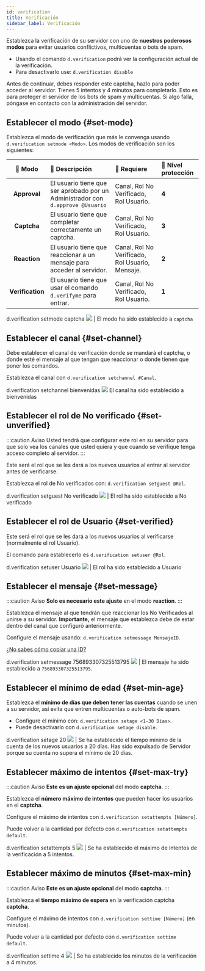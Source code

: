 ```yaml
---
id: verification
title: Verificación
sidebar_label: Verificación
---
```


Establezca la verificación de su servidor con uno de **nuestros poderosos modos** para evitar usuarios conflictivos, multicuentas o bots de spam.

* Usando el comando `d.verification` podrá ver la configuración actual de la verificación.
* Para desactivarlo use:  `d.verification disable`

<DiscordMessages>
  <discord-message author="D-Safe" avatar="https://i.imgur.com/FFBgOWE.png" bot='true' verified='true'>
  <discord-embed slot="embeds" embed-title="Bivenvenid@ a Servidor" color="#aab9fa" image="https://media.discordapp.net/attachments/750703042386591744/751400793248366592/captcha.png" thumbnail="https://i.imgur.com/Xf4UpdU.png">
  <discord-embed-fields slot="fields">
  <discord-embed-field field-title="Captcha" inline="1" inline-index="1">Antes de continuar, debes responder este <span class="bold">captcha</span>, hazlo para poder acceder al servidor. Tienes <span class="bold">5 intentos</span> y <span class="bold">4 minutos</span> para completarlo.</discord-embed-field>
  <discord-embed-field field-title="¿Por qué?" inline="2" inline-index="2">Esto es para proteger el servidor de los bots de spam y multicuentas.</discord-embed-field>
  </discord-embed-fields>
  <span slot="footer">Si algo falla, póngase en contacto con la administración del servidor.</span>
  </discord-embed>
  </discord-message>
</DiscordMessages>

## Establecer el modo {#set-mode}
Establezca el modo de verificación que más le convenga usando `d.verification setmode <Modo>`.
Los modos de verificación son los siguientes:

| 🔧 Modo           | 📣 Descripción                                                                  | 📑 Requiere                                       | 🔐 Nivel protección |
| :---------------: | :------------------------------------------------------------------------------ | :------------------------------------------------ | :---- |
| **Approval**      | El usuario tiene que ser aprobado por un Administrador con `d.approve @Usuario` | Canal, Rol No Verificado, Rol Usuario.            | **4** |
| **Captcha**       | El usuario tiene que completar correctamente un captcha.                        | Canal, Rol No Verificado, Rol Usuario.            | **3** |
| **Reaction**      | El usuario tiene que reaccionar a un mensaje para acceder al servidor.          | Canal, Rol No Verificado, Rol Usuario, Mensaje.   | **2** |
| **Verification**  | El usuario tiene que usar el comando `d.verifyme` para entrar.                  | Canal, Rol No Verificado, Rol Usuario.            | **1** |

<DiscordMessages>
  <DiscordMessage author="Usuario" avatar="red">d.verification setmode captcha</DiscordMessage>
  <discord-message author="D-Safe" avatar="https://i.imgur.com/FFBgOWE.png" bot='true' verified='true'><img className="discord-emoji" src="https://cdn.discordapp.com/emojis/656224418946744320.gif?1"></img> | El modo ha sido establecido a <code>captcha</code></discord-message>
</DiscordMessages>

## Establecer el canal {#set-channel}
Debe establecer el canal de verificación donde se mandará el captcha, o donde esté el mensaje al que tengan que reaccionar o donde tienen que poner los comandos.

Establezca el canal con `d.verification setchannel #Canal`.

<DiscordMessages>
  <DiscordMessage author="Usuario" avatar="red">d.verification setchannel <discord-mention type="channel">bienvenidas</discord-mention></DiscordMessage>
  <discord-message author="D-Safe" avatar="https://i.imgur.com/FFBgOWE.png" bot='true' verified='true'><img className="discord-emoji" src="https://cdn.discordapp.com/emojis/656224418946744320.gif?1"></img> El canal ha sido establecido a <discord-mention type="channel">bienvenidas</discord-mention></discord-message>
</DiscordMessages>

## Establecer el rol de No verificado {#set-unverified}
:::caution Aviso
Usted tendrá que configurar este rol en su servidor para que solo vea los canales que usted quiera y que cuando se verifique tenga acceso completo al servidor.
:::

Este será el rol que se les dará a los nuevos usuarios al entrar al servidor antes de verificarse.

Establezca el rol de No verificados con:
`d.verification setguest @Rol`.

<DiscordMessages>
  <DiscordMessage author="Usuario" avatar="red">d.verification setguest <discord-mention class="discord-mention discord-user-mention">No verificado</discord-mention></DiscordMessage>
  <discord-message author="D-Safe" avatar="https://i.imgur.com/FFBgOWE.png" bot='true' verified='true'><img className="discord-emoji" src="https://cdn.discordapp.com/emojis/656224418946744320.gif?1"></img> | El rol ha sido establecido a <discord-mention class="discord-mention discord-user-mention">No verificado</discord-mention></discord-message>
</DiscordMessages>

## Establecer el rol de Usuario {#set-verified}
Este será el rol que se les dará a los nuevos usuarios al verificarse (normalmente el rol Usuario).

El comando para establecerlo es `d.verification setuser @Rol`.

<DiscordMessages>
  <DiscordMessage author="Usuario" avatar="red">d.verification setuser <discord-mention class="discord-mention discord-user-mention">Usuario</discord-mention></DiscordMessage>
  <discord-message author="D-Safe" avatar="https://i.imgur.com/FFBgOWE.png" bot='true' verified='true'><img className="discord-emoji" src="https://cdn.discordapp.com/emojis/656224418946744320.gif?1"></img> | El rol ha sido establecido a <discord-mention class="discord-mention discord-user-mention">Usuario</discord-mention></discord-message>
</DiscordMessages>

## Establecer el mensaje {#set-message}
:::caution Aviso
**Solo es necesario este ajuste** en el modo **reaction**.
:::

Establezca el mensaje al que tendrán que reaccionar los No Verificados al unirse a su servidor.
**Importante,** el mensaje que establezca debe de estar dentro del canal que configuró anteriormente.

Configure el mensaje usando: `d.verification setmessage MensajeID`. 

[¿No sabes cómo copiar una ID?](help/copy-ids.md)

<DiscordMessages>
  <DiscordMessage author="Usuario" avatar="red">d.verification setmessage 756893307325513795</DiscordMessage>
  <discord-message author="D-Safe" avatar="https://i.imgur.com/FFBgOWE.png" bot='true' verified='true'><img className="discord-emoji" src="https://cdn.discordapp.com/emojis/656224418946744320.gif?1"></img> | El mensaje ha sido establecido a <code>756893307325513795</code>.</discord-message>
</DiscordMessages>

## Establecer el mínimo de edad {#set-min-age}
Establezca el **mínimo de días que deben tener las cuentas** cuando se unen a su servidor, así evita que entren multicuentas o auto-bots de spam.

* Configure el mínimo con: `d.verification setage <1-30 Días>`.
* Puede desactivarlo con `d.verification setage disable`.

<DiscordMessages>
  <DiscordMessage author="Usuario" avatar="red">d.verification setage 20</DiscordMessage>
  <discord-message author="D-Safe" avatar="https://i.imgur.com/FFBgOWE.png" bot='true' verified='true'><img className="discord-emoji" src="https://cdn.discordapp.com/emojis/656224418946744320.gif?1"></img> | Se ha establecido el tiempo mínimo de la cuenta de los nuevos usuarios a <span class="bold">20</span> días.</discord-message>
</DiscordMessages>

<DiscordMessages>
  <discord-message author="D-Safe" avatar="https://i.imgur.com/FFBgOWE.png" bot='true' verified='true'>Has sido expulsado de <span class="bold">Servidor</span> porque su cuenta no supera el mínimo de <span class="bold">20</span> días.</discord-message>
</DiscordMessages>

## Establecer máximo de intentos {#set-max-try}
:::caution Aviso
**Este es un ajuste opcional** del modo **captcha**.
:::

Establezca el **número máximo de intentos** que pueden hacer los usuarios en el **captcha**.

Configure el máximo de intentos con ``d.verification setattempts [Número]``.

Puede volver a la cantidad por defecto con ``d.verification setattempts default``.

<DiscordMessages>
  <DiscordMessage author="Usuario" avatar="red">d.verification setattempts 5</DiscordMessage>
  <discord-message author="D-Safe" avatar="https://i.imgur.com/FFBgOWE.png" bot='true' verified='true'><img className="discord-emoji" src="https://cdn.discordapp.com/emojis/656224418946744320.gif?1"></img> |  Se ha establecido el máximo de intentos de la verificación a <span class="bold">5 intentos</span>.</discord-message>
</DiscordMessages>

## Establecer máximo de minutos {#set-max-min}
:::caution Aviso
**Este es un ajuste opcional** del modo **captcha**.
:::

Establezca el **tiempo máximo de espera** en la verificación captcha **captcha**.

Configure el máximo de intentos con ``d.verification settime [Número]`` (en minutos).

Puede volver a la cantidad por defecto con ``d.verification settime default``.

<DiscordMessages>
  <DiscordMessage author="Usuario" avatar="red">d.verification settime 4</DiscordMessage>
  <discord-message author="D-Safe" avatar="https://i.imgur.com/FFBgOWE.png" bot='true' verified='true'><img className="discord-emoji" src="https://cdn.discordapp.com/emojis/656224418946744320.gif?1"></img> |   Se ha establecido los minutos de la verificación a <span class="bold">4 minutos</span>.</discord-message>
</DiscordMessages>